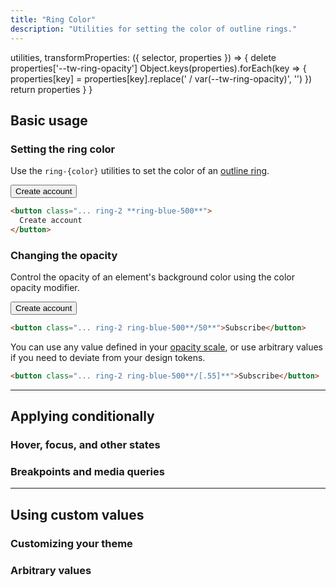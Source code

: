 ```yaml
---
title: "Ring Color"
description: "Utilities for setting the color of outline rings."
---
```



  utilities,
  transformProperties: ({ selector, properties }) => {
    delete properties['--tw-ring-opacity']
    Object.keys(properties).forEach(key => {
      properties[key] = properties[key].replace(' / var(--tw-ring-opacity)', '')
    })
    return properties
  }
}

## Basic usage

### Setting the ring color

Use the `ring-{color}` utilities to set the color of an [outline ring](/docs/ring-width).

<Example>
  <div class="flex justify-center max-w-md mx-auto gap-4 text-white text-sm text-center font-bold leading-6 text-white">
    <button class="px-4 py-2 font-semibold text-sm bg-white text-gray-700 border border-gray-300 rounded-md shadow-sm ring-2 ring-offset-2 ring-offset-gray-50 ring-blue-500">Create account</button>
  </div>
</Example>

```html
<button class="... ring-2 **ring-blue-500**">
  Create account
</button>
```

### Changing the opacity

Control the opacity of an element's background color using the color opacity modifier.

<Example>
  <div class="flex justify-center max-w-md mx-auto gap-4 text-white text-sm text-center font-bold leading-6 text-white">
    <button class="px-4 py-2 font-semibold text-sm bg-white text-gray-700 border border-gray-300 rounded-md shadow-sm ring-2 ring-offset-2 ring-offset-gray-50 ring-blue-500/50">Create account</button>
  </div>
</Example>

```html
<button class="... ring-2 ring-blue-500**/50**">Subscribe</button>
```

You can use any value defined in your [opacity scale](/docs/opacity), or use arbitrary values if you need to deviate from your design tokens.

```html
<button class="... ring-2 ring-blue-500**/[.55]**">Subscribe</button>
```

---

## <Heading ignore>Applying conditionally</Heading>

### <Heading ignore>Hover, focus, and other states</Heading>

<HoverFocusAndOtherStates defaultClass="ring ring-blue-300" featuredClass="ring-blue-500" />

### <Heading ignore>Breakpoints and media queries</Heading>

<BreakpointsAndMediaQueries defaultClass="ring ring-blue-300" featuredClass="ring-blue-500" />

---

## Using custom values

### Customizing your theme

<CustomizePluginColors name="ring" configKey="ringColor" />

### Arbitrary values

<ArbitraryValues property="ring-{color}" featuredClass="ring-[#50d71e]" />
